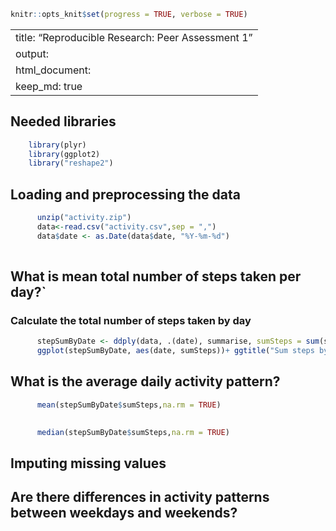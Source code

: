 ```r
knitr::opts_knit$set(progress = TRUE, verbose = TRUE)
```
---
title: "Reproducible Research: Peer Assessment 1"
output: 
  html_document:
    keep_md: true
---
## Needed libraries
```r
    library(plyr)
    library(ggplot2)
    library("reshape2")
```
## Loading and preprocessing the data
```r
      unzip("activity.zip")
      data<-read.csv("activity.csv",sep = ",")
      data$date <- as.Date(data$date, "%Y-%m-%d")
      
```

## What is mean total number of steps taken per day?`
### Calculate the total number of steps taken by day
```r
      stepSumByDate <- ddply(data, .(date), summarise, sumSteps = sum(steps, na.rm = TRUE))
      ggplot(stepSumByDate, aes(date, sumSteps))+ ggtitle("Sum steps by date")+theme(plot.title = element_text(face="bold"))+geom_histogram(stat = "identity",colour="red")
```

## What is the average daily activity pattern?

```r



      mean(stepSumByDate$sumSteps,na.rm = TRUE)
 

      median(stepSumByDate$sumSteps,na.rm = TRUE)


```

## Imputing missing values



## Are there differences in activity patterns between weekdays and weekends?

